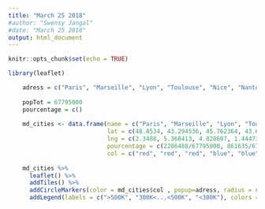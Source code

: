 ```yaml
---
title: "March 25 2018"
#author: "Swensy Jangal"
#date: "March 25 2018"
output: html_document
---
```


```r
knitr::opts_chunk$set(echo = TRUE)
```

```r
library(leaflet)

    adress = c("Paris", "Marseille", "Lyon", "Toulouse", "Nice", "Nantes", "Strasbourg", "Montpellier", "Bordeaux", "Rennes")
    
    popTot = 67795000
    pourcentage = c()
    
    md_cities <- data.frame(name = c("Paris", "Marseille", "Lyon", "Toulouse", "Nice", "Nantes", "Strasbourg", "Montpellier", "Bordeaux", "Rennes"),
                            lat = c(48.8534, 43.294536, 45.762364, 43.603160, 43.696475, 47.2173, 48.5833, 43.608525, 44.840296, 48.111842),
                            lng = c(2.3488, 5.368413, 4.828607, 1.444732, 7.276213, -1.5534, 7.75, 3.876564, -0.572699, -1.679958),
                            pourcentage = c(2206488/67795000, 861635/67795000, 513273/67795000, 471941/67795000, 342522/67795000, 303382/67795000, 277270/67795000, 277639/67795000, 249712/67795000, 215366/67795000),
                            col = c("red", "red", "red", "blue", "blue", "blue", "green", "green", "green", "green"))
    
    md_cities %>%
      leaflet() %>%
      addTiles() %>%
      addCircleMarkers(color = md_cities$col , popup=adress, radius = sqrt(md_cities$pourcentage) * 200) %>%
      addLegend(labels = c(">500K", "300K<...<500K", "<300K"), colors = c("red", "blue", "green"), title = "Population of 10 biggest french towns")
    

```
